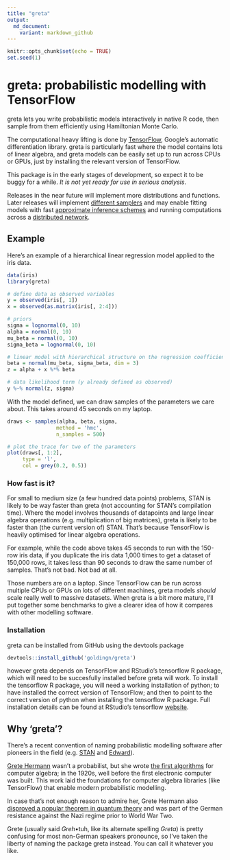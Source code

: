 ```yaml
---
title: "greta"
output:
  md_document:
    variant: markdown_github
---
```


```r
knitr::opts_chunk$set(echo = TRUE)
set.seed(1)
```

# greta: probabilistic modelling with TensorFlow

greta lets you write probabilistic models interactively in native R code, then sample from them efficiently using Hamiltonian Monte Carlo.

The computational heavy lifting is done by [TensorFlow](https://www.tensorflow.org/), Google's automatic differentiation library. greta is particularly fast where the model contains lots of linear algebra, and greta models can be easily set up to run across CPUs or GPUs, just by installing the relevant version of TensorFlow. 

This package is in the early stages of development, so expect it to be buggy for a while. *It is not yet ready for use in serious analysis*.

Releases in the near future will implement more distributions and functions.
Later releases will implement [different samplers](http://www.stat.columbia.edu/~gelman/research/published/nuts.pdf) and may enable fitting models with fast [approximate inference schemes](http://andrewgelman.com/2015/02/18/vb-stan-black-box-black-box-variational-bayes/) and running computations across a [distributed network](https://www.tensorflow.org/versions/r0.11/how_tos/distributed/index.html).

## Example

Here's an example of a hierarchical linear regression model applied to the iris data.

```r
data(iris)
library(greta)

# define data as observed variables
y = observed(iris[, 1])
x = observed(as.matrix(iris[, 2:4]))

# priors
sigma = lognormal(0, 10)
alpha = normal(0, 10)
mu_beta = normal(0, 10)
sigma_beta = lognormal(0, 10)

# linear model with hierarchical structure on the regression coefficients
beta = normal(mu_beta, sigma_beta, dim = 3)
z = alpha + x %*% beta

# data likelihood term (y already defined as observed)
y %~% normal(z, sigma)
```

With the model defined, we can draw samples of the parameters we care about. This takes around 45 seconds on my laptop.

```r
draws <- samples(alpha, beta, sigma,
                method = 'hmc',
                n_samples = 500)

# plot the trace for two of the parameters
plot(draws[, 1:2],
     type = 'l',
     col = grey(0.2, 0.5))
```

### How fast is it?

For small to medium size (a few hundred data points) problems, STAN is likely to be way faster than greta (not accounting for STAN's compilation time). Where the model involves
thousands of datapoints and large linear algebra operations (e.g. multiplication of big matrices), greta is likely to be faster than (the current version of) STAN. That's because TensorFlow is heavily optimised for linear algebra operations.

For example, while the code above takes 45 seconds to run with the 150-row iris data, if you duplicate the iris data 1,000 times to get a dataset of 150,000 rows, it takes less than 90 seconds to draw the same number of samples. That's not bad. Not bad at all.

Those numbers are on a laptop. Since TensorFlow can be run across multiple CPUs or GPUs on lots of different machines, greta models *should* scale really well to massive datasets. When greta is a bit more mature, I'll put together some benchmarks to give a clearer idea of how it compares with other modelling software.

### Installation

greta can be installed from GitHub using the devtools package

```r
devtools::install_github('goldingn/greta')
```

however greta depends on TensorFlow and RStudio's tensorflow R package, which will need to be succesfully installed before greta will work. To install the tensorflow R package, you will need a working installation of python; to have installed the correct version of TensorFlow; and then to point to the correct version of python when installing the tensorflow R package. Full installation details can be found at RStudio's tensorflow [website](https://rstudio.github.io/tensorflow/).

## Why 'greta'?

There's a recent convention of naming probabilistic modelling software after pioneers in the field (e.g. [STAN](https://en.wikipedia.org/wiki/Stanislaw_Ulam) and [Edward](https://en.wikipedia.org/wiki/George_E._P._Box)).

[Grete Hermann](https://en.wikipedia.org/wiki/Grete_Hermann) wasn't a probabilist, but she wrote [the first algorithms](http://dl.acm.org/citation.cfm?id=307342&coll=portal&dl=ACM) for computer algebra; in the 1920s, well before the first electronic computer was built. This work laid the foundations for computer algebra libraries (like TensorFlow) that enable modern probabilistic modelling.

In case that's not enough reason to admire her, Grete Hermann also [disproved a popular theorem in quantum theory](https://arxiv.org/pdf/0812.3986.pdf) and was part of the German resistance against the Nazi regime prior to World War Two.

Grete (usually said *Greh*•tuh, like its alternate spelling *Greta*) is pretty confusing for most non-German speakers pronounce, so I've taken the liberty of naming the package greta instead. You can call it whatever you like.
